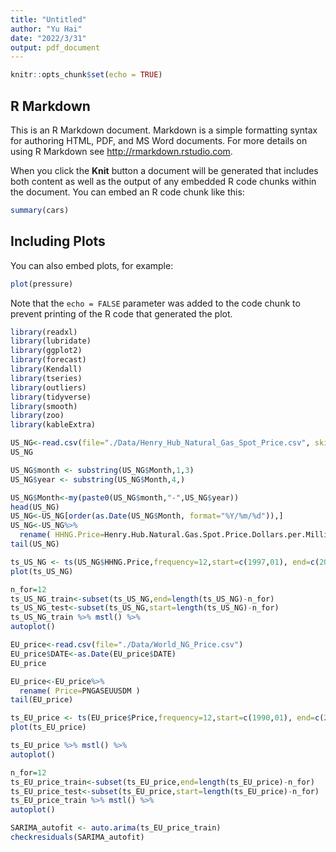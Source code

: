 ```yaml
---
title: "Untitled"
author: "Yu Hai"
date: "2022/3/31"
output: pdf_document
---
```


```r
knitr::opts_chunk$set(echo = TRUE)
```

## R Markdown

This is an R Markdown document. Markdown is a simple formatting syntax for authoring HTML, PDF, and MS Word documents. For more details on using R Markdown see <http://rmarkdown.rstudio.com>.

When you click the **Knit** button a document will be generated that includes both content as well as the output of any embedded R code chunks within the document. You can embed an R code chunk like this:

```r
summary(cars)
```

## Including Plots

You can also embed plots, for example:

```r
plot(pressure)
```

Note that the `echo = FALSE` parameter was added to the code chunk to prevent printing of the R code that generated the plot.
```r
library(readxl)
library(lubridate)
library(ggplot2)
library(forecast)  
library(Kendall)
library(tseries)
library(outliers)
library(tidyverse)
library(smooth)
library(zoo)
library(kableExtra)
```

```r
US_NG<-read.csv(file="./Data/Henry_Hub_Natural_Gas_Spot_Price.csv", skip=4)
US_NG
```
```r
US_NG$month <- substring(US_NG$Month,1,3)
US_NG$year <- substring(US_NG$Month,4,)
```


```r
US_NG$Month<-my(paste0(US_NG$month,"-",US_NG$year))
head(US_NG)
US_NG<-US_NG[order(as.Date(US_NG$Month, format="%Y/%m/%d")),]
US_NG<-US_NG%>%
  rename( HHNG.Price=Henry.Hub.Natural.Gas.Spot.Price.Dollars.per.Million.Btu ) 
tail(US_NG)
```

```r
ts_US_NG <- ts(US_NG$HHNG.Price,frequency=12,start=c(1997,01), end=c(2022,02))
plot(ts_US_NG)
```
```r
n_for=12
ts_US_NG_train<-subset(ts_US_NG,end=length(ts_US_NG)-n_for)
ts_US_NG_test<-subset(ts_US_NG,start=length(ts_US_NG)-n_for)
ts_US_NG_train %>% mstl() %>%
autoplot()
```

```r
EU_price<-read.csv(file="./Data/World_NG_Price.csv")
EU_price$DATE<-as.Date(EU_price$DATE)
EU_price
```

```r
EU_price<-EU_price%>%
  rename( Price=PNGASEUUSDM ) 
tail(EU_price)
```
```r
ts_EU_price <- ts(EU_price$Price,frequency=12,start=c(1990,01), end=c(2022,03))
plot(ts_EU_price)
```
```r
ts_EU_price %>% mstl() %>%
autoplot()
```

```r
n_for=12
ts_EU_price_train<-subset(ts_EU_price,end=length(ts_EU_price)-n_for)
ts_EU_price_test<-subset(ts_EU_price,start=length(ts_EU_price)-n_for)
ts_EU_price_train %>% mstl() %>%
autoplot()
```
```r
SARIMA_autofit <- auto.arima(ts_EU_price_train)
checkresiduals(SARIMA_autofit)
```


